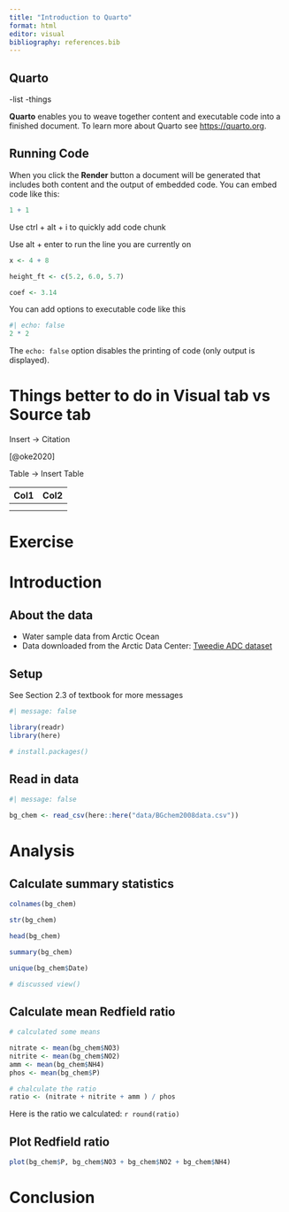 ```yaml
---
title: "Introduction to Quarto"
format: html
editor: visual
bibliography: references.bib
---
```


## Quarto

-list -things

**Quarto** enables you to weave together content and executable code into a finished document. To learn more about Quarto see <https://quarto.org>.

## Running Code

When you click the **Render** button a document will be generated that includes both content and the output of embedded code. You can embed code like this:

```r
1 + 1
```

Use ctrl + alt + i to quickly add code chunk

Use alt + enter to run the line you are currently on

```r
x <- 4 + 8

height_ft <- c(5.2, 6.0, 5.7)

coef <- 3.14

```

You can add options to executable code like this

```r
#| echo: false
2 * 2
```

The `echo: false` option disables the printing of code (only output is displayed).

# Things better to do in Visual tab vs Source tab

Insert -\> Citation

[@oke2020]

Table -\> Insert Table

| Col1 | Col2 |
|------|------|
|      |      |
|      |      |

# Exercise

# Introduction

## About the data

-   Water sample data from Arctic Ocean
-   Data downloaded from the Arctic Data Center: [Tweedie ADC dataset](https://arcticdata.io/catalog/view/doi:10.18739/A25T3FZ8X)

## Setup

See Section 2.3 of textbook for more messages

```r
#| message: false

library(readr)
library(here)

# install.packages()
```

## Read in data

```r

#| message: false

bg_chem <- read_csv(here::here("data/BGchem2008data.csv"))
```

# Analysis

## Calculate summary statistics

```r
colnames(bg_chem)

str(bg_chem)

head(bg_chem)

summary(bg_chem)

unique(bg_chem$Date)

# discussed view()
```

## Calculate mean Redfield ratio

```r
# calculated some means

nitrate <- mean(bg_chem$NO3)
nitrite <- mean(bg_chem$NO2)
amm <- mean(bg_chem$NH4)
phos <- mean(bg_chem$P)

# chalculate the ratio
ratio <- (nitrate + nitrite + amm ) / phos
```

Here is the ratio we calculated: `r round(ratio)`

## Plot Redfield ratio

```r
plot(bg_chem$P, bg_chem$NO3 + bg_chem$NO2 + bg_chem$NH4)
```

# Conclusion

